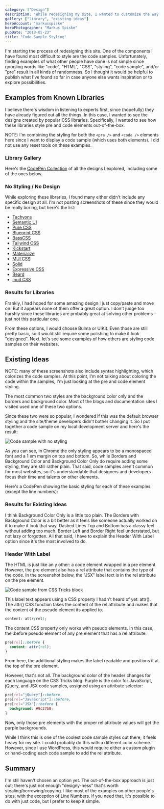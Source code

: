 ```yaml
---
category: ["Design"]
description: "While redesigning my site, I wanted to customize the way code samples are displayed. Let's look at the options I explored."
gallery: ["library", "existing-ideas"]
heroAccount: "markusspiske"
heroPhotographer: "Markus Spiske"
pubDate: "2018-05-23"
title: "Code Sample Styling"
---
```



I'm starting the process of redesigning this site. One of the components I have found most difficult to style are the code samples. Unfortunately, finding examples of what other people have done is not simple since googling words like "code", "HTML", "CSS", "styling", "code sample", and/or "pre" result in all kinds of randomness. So I thought it would be helpful to publish what I've found so far in case anyone else wants inspiration or to explore possibilities.

## Examples from Known Libraries

I believe there's wisdom in listening to experts first, since (hopefully) they have already figured out all the things. In this case, I wanted to see the designs created by popular CSS libraries. Specifically, I wanted to see how these libraries style pre and code elements out-of-the-box.

NOTE: I'm combining the styling for both the `<pre />` and `<code />` elements here since I want to display a code sample (which uses both elements). I did not use any reset tools on these examples.

### Library Gallery

<LibraryGallery />

Here's the [CodePen Collection](https://codepen.io/collection/nxqYdx/) of all the designs I explored, including some of the ones below.

### No Styling / No Design

While exploring these libraries, I found many either didn't include any specific design at all. I'm not posting screenshots of these since they would be really boring, but here's the list:

- [Tachyons](https://tachyons.io)
- [Semantic UI](https://semantic-ui.com)
- [Pure CSS](https://purecss.io)
- [Blueprint CSS](https://blueprintcss.io)
- [BassCSS](https://basscss.com)
- [Tailwind CSS](https://tailwindcss.com)
- [Kickstart](https://getkickstart.com)
- [Materialize](https://materializecss.com)
- [MUI CSS](https://www.muicss.com)
- [Solid](https://solid.buzzfeed.com)
- [Expressive CSS](https://johnpolacek.github.io/expressive-css/)
- [Beard](https://buildwithbeard.com)
- [Inuit CSS](https://github.com/inuitcss/inuitcss)

### Results for Libraries

Frankly, I had hoped for some amazing design I just copy/paste and move on. But it appears none of them offer a great option. I don't judge too harshly since these libraries are probably great at solving other problems - just not this particular one.

From these options, I would choose Bulma or UIKit. Even those are still pretty basic, so it would still require some polishing to make it look "designed". Next, let's see some examples of how others are styling code samples on their websites.

## Existing Ideas

NOTE: many of these screenshots also include syntax highlighting, which colorizes the code samples. At this point, I'm not talking about coloring the code within the samples, I'm just looking at the pre and code element styling.

<ExistingIdeasGallery />

The most common two styles are the background color only and the borders and background color. Most of the blogs and documentation sites I visited used one of these two options.

Since these two were so popular, I wondered if this was the default browser styling and the site/theme developers didn't bother changing it. So I put together a code sample on my local development server and here's the result:

![Code sample with no styling](/post/code-and-pre-styling/code-sample-with-no-styling.png)

As you can see, in Chrome the only styling appears to be a monospaced font and a 1 em margin on top and bottom. So, while Borders and Background Color and Background Color Only do require adding some styling, they are still rather plain. That said, code samples aren't common for most websites, so it's understandable that designers and developers focus their time and talents on other elements.

Here's a CodePen showing the basic styling for each of these examples (except the line numbers):

<Codepen height="600px" id="bMMKrb" title="Styling Code Samples" />

### Results for Existing Ideas

I think Background Color Only is a little too plain. The Borders with Background Color is a bit better as it feels like someone actually worked on it to make it look that way. Dashed Lines Top and Bottom has a classy feel without adding too much. Border Left and Border Right feel understated, but not lazy or forgotten. All that said, I have to explain the Header With Label option since it's the most involved to do.

### Header With Label

The HTML is just like an y other: a code element wrapped in a pre element. However, the pre element also has a rel attribute that contains the type of the code. In the screenshot below, the "JSX" label text is in the rel attribute on the pre element.

![Code sample from CSS Tricks block](/post/code-and-pre-styling/code-sample-css-tricks-jsx.png)

This label text appears using a CSS property I hadn't heard of yet: attr(). The attr() CSS function takes the content of the rel attribute and makes that the content of the pseudo element its applied to.

```css
content: attr(rel);
```

The content CSS property only works with pseudo elements. In this case, the :before pseudo element of any pre element that has a rel attribute:

```css
pre[rel]::before {
  content: attr(rel);
}
```

From here, the additional styling makes the label readable and positions it at the top of the pre element.

However, that's not all. The background color of the header changes for each language on the CSS Tricks blog. Purple is the color for JavaScript, jQuery, and JSX code samples, assigned using an attribute selector:

```css
pre[rel="jQuery"]::before,
pre[rel="JavaScript"]::before,
pre[rel="JSX"]::before {
  background: #9c27b0;
}
```

Now, only those pre elements with the proper rel attribute values will get the purple backgrounds.

While I think this is one of the coolest code sample styles out there, it feels heavy for my site. I could probably do this with a different color scheme. However, since I use WordPress, this would require either a custom plugin or hand-coding each code sample to add the rel attribute.

## Summary

I'm still haven't chosen an option yet. The out-of-the-box approach is just out; there's just not enough "designy-ness" that's worth stealing/borrowing/copying. I like most of the examples on other people's sites, with the exception of Line Numbers. If you need that, it's possible to do with just code, but I prefer to keep it simple.
